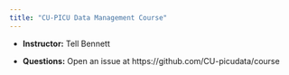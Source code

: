 ```yaml
---
title: "CU-PICU Data Management Course"
---
```


- __Instructor:__ Tell Bennett

- __Questions:__ Open an issue at https://github.com/CU-picudata/course
